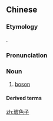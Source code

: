==Chinese==
{{zh-forms|type=21}}
{{wikipedia|lang=zh}}

===Etymology===
{{calque|zh|玻色|t1=Bose|子|t2=-on|etyl lang=en|etyl term=boson}}.

===Pronunciation===
{{zh-pron
|m=bōsèzǐ
|c=bo1 sik1 zi2
|cat=n
}}

===Noun===
{{zh-noun}}

# [[boson]]

====Derived terms====
{{zh-der|希格斯玻色子}}

{{zh-cat|Subatomic particles}}

[[zh:玻色子]]
